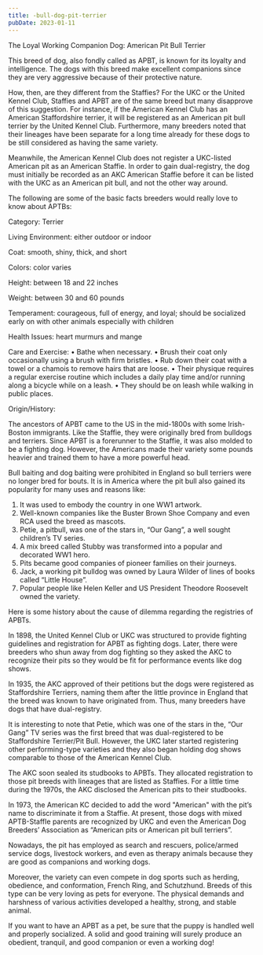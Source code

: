 ```yaml
---
title: -bull-dog-pit-terrier
pubDate: 2023-01-11
---
```


The Loyal Working Companion Dog: American Pit Bull Terrier
 
This breed of dog, also fondly called as APBT, is known for its loyalty and intelligence. The dogs with this breed make excellent companions since they are very aggressive because of their protective nature.

How, then, are they different from the Staffies? For the UKC or the United Kennel Club, Staffies and APBT are of the same breed but many disapprove of this suggestion. For instance, if the American Kennel Club has an American Staffordshire terrier, it will be registered as an American pit bull terrier by the United Kennel Club. Furthermore, many breeders noted that their lineages have been separate for a long time already for these dogs to be still considered as having the same variety.  

Meanwhile, the American Kennel Club does not register a UKC-listed American pit as an American Staffie. In order to gain dual-registry, the dog must initially be recorded as an AKC American Staffie before it can be listed with the UKC as an American pit bull, and not the other way around. 

The following are some of the basic facts breeders would really love to know about APTBs:

Category: Terrier

Living Environment: either outdoor or indoor

Coat: smooth, shiny, thick, and short 

Colors: color varies

Height: between 18 and 22 inches

Weight: between 30 and 60 pounds

Temperament: courageous, full of energy, and loyal; should be socialized early on with other animals especially with children

Health Issues: heart murmurs and mange 

Care and Exercise: 
•	Bathe when necessary.
•	Brush their coat only occasionally using a brush with firm bristles. 
•	Rub down their coat with a towel or a chamois to remove hairs that are loose. 
•	Their physique requires a regular exercise routine which includes a daily play time and/or running along a bicycle while on a leash.
•	They should be on leash while walking in public places.

Origin/History: 

The ancestors of APBT came to the US in the mid-1800s with some Irish-Boston immigrants. Like the Staffie, they were originally bred from bulldogs and terriers. Since APBT is a forerunner to the Staffie, it was also molded to be a fighting dog. However, the Americans made their variety some pounds heavier and trained them to have a more powerful head. 

Bull baiting and dog baiting were prohibited in England so bull terriers were no longer bred for bouts. It is in America where the pit bull also gained its popularity for many uses and reasons like:

1.	It was used to embody the country in one WW1 artwork.
2.	Well-known companies like the Buster Brown Shoe Company and even RCA used the breed as mascots.
3.	Petie, a pitbull, was one of the stars in, “Our Gang”, a well sought children’s TV series.
4.	A mix breed called Stubby was transformed into a popular and decorated WW1 hero.
5.	Pits became good companies of pioneer families on their journeys. 
6.	Jack, a working pit bulldog was owned by Laura Wilder of lines of books called “Little House”. 
7.	Popular people like Helen Keller and US President Theodore Roosevelt owned the variety. 

Here is some history about the cause of dilemma regarding the registries of APBTs.

In 1898, the United Kennel Club or UKC was structured to provide fighting guidelines and registration for APBT as fighting dogs. Later, there were breeders who shun away from dog fighting so they asked the AKC to recognize their pits so they would be fit for performance events like dog shows.
 
In 1935, the AKC approved of their petitions but the dogs were registered as Staffordshire Terriers, naming them after the little province in England that the breed was known to have originated from. Thus, many breeders have dogs that have dual-registry. 

It is interesting to note that Petie, which was one of the stars in the, “Our Gang” TV series was the first breed that was dual-registered to be Staffordshire Terrier/Pit Bull. However, the UKC later started registering other performing-type varieties and they also began holding dog shows comparable to those of the American Kennel Club. 

The AKC soon sealed its studbooks to APBTs. They allocated registration to those pit breeds with lineages that are listed as Staffies. For a little time during the 1970s, the AKC disclosed the American pits to their studbooks. 

In 1973, the American KC decided to add the word "American" with the pit’s name to discriminate it from a Staffie. At present, those dogs with mixed APTB-StaffIe parents are recognized by UKC and even the American Dog Breeders’ Association as “American pits or American pit bull terriers”. 

Nowadays, the pit has employed as search and rescuers, police/armed service dogs, livestock workers, and even as therapy animals because they are good as companions and working dogs. 

Moreover, the variety can even compete in dog sports such as herding, obedience, and conformation, French Ring, and Schutzhund. Breeds of this type can be very loving as pets for everyone. The physical demands and harshness of various activities developed a healthy, strong, and stable animal. 

If you want to have an APBT as a pet, be sure that the puppy is handled well and properly socialized. A solid and good training will surely produce an obedient, tranquil, and good companion or even a working dog!